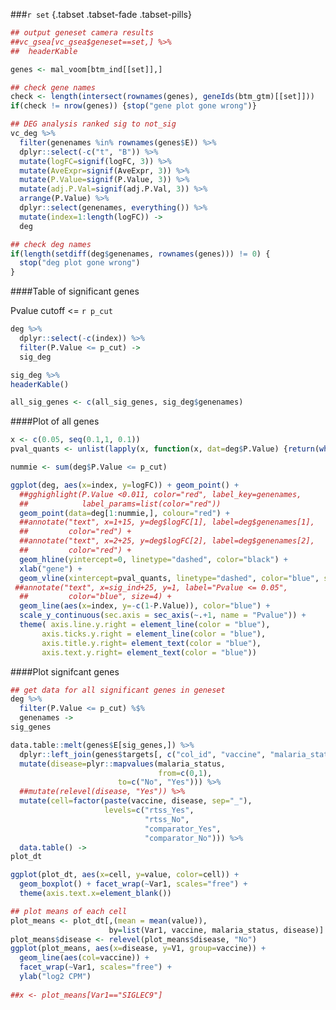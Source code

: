 
###`r set` {.tabset .tabset-fade .tabset-pills}

```r
## output geneset camera results
##vc_gsea[vc_gsea$geneset==set,] %>%
##  headerKable

genes <- mal_voom[btm_ind[[set]],]

## check gene names
check <- length(intersect(rownames(genes), geneIds(btm_gtm)[[set]]))
if(check != nrow(genes)) {stop("gene plot gone wrong")}

## DEG analysis ranked sig to not_sig
vc_deg %>%
  filter(genenames %in% rownames(genes$E)) %>%
  dplyr::select(-c("t", "B")) %>%
  mutate(logFC=signif(logFC, 3)) %>%
  mutate(AveExpr=signif(AveExpr, 3)) %>%
  mutate(P.Value=signif(P.Value, 3)) %>%
  mutate(adj.P.Val=signif(adj.P.Val, 3)) %>%
  arrange(P.Value) %>%
  dplyr::select(genenames, everything()) %>%
  mutate(index=1:length(logFC)) ->
  deg

## check deg names
if(length(setdiff(deg$genenames, rownames(genes))) != 0) {
  stop("deg plot gone wrong")
}
```
  
####Table of significant genes  
  
Pvalue cutoff <= `r p_cut`    
    
```r
deg %>%
  dplyr::select(-c(index)) %>%
  filter(P.Value <= p_cut) ->
  sig_deg

sig_deg %>%
headerKable()

all_sig_genes <- c(all_sig_genes, sig_deg$genenames)
```
  
####Plot of all genes  
  
```r

x <- c(0.05, seq(0.1,1, 0.1))
pval_quants <- unlist(lapply(x, function(x, dat=deg$P.Value) {return(which.min(dat <= x))}))

nummie <- sum(deg$P.Value <= p_cut)

ggplot(deg, aes(x=index, y=logFC)) + geom_point() + 
  ##gghighlight(P.Value <0.011, color="red", label_key=genenames,
  ##            label_params=list(color="red"))
  geom_point(data=deg[1:nummie,], colour="red") +
  ##annotate("text", x=1+15, y=deg$logFC[1], label=deg$genenames[1], 
  ##         color="red") + 
  ##annotate("text", x=2+25, y=deg$logFC[2], label=deg$genenames[2], 
  ##         color="red") + 
  geom_hline(yintercept=0, linetype="dashed", color="black") +
  xlab("gene") + 
  geom_vline(xintercept=pval_quants, linetype="dashed", color="blue", size=0.1) +
 ##annotate("text", x=sig_ind+25, y=1, label="Pvalue <= 0.05", 
  ##         color="blue", size=4) +
  geom_line(aes(x=index, y=-c(1-P.Value)), color="blue") +
  scale_y_continuous(sec.axis = sec_axis(~.+1, name = "Pvalue")) +
  theme( axis.line.y.right = element_line(color = "blue"), 
       axis.ticks.y.right = element_line(color = "blue"),
       axis.title.y.right= element_text(color = "blue"),
       axis.text.y.right= element_text(color = "blue"))
```
  
####Plot signifcant genes  
  
```r
## get data for all significant genes in geneset
deg %>%
  filter(P.Value <= p_cut) %$%
  genenames ->
sig_genes 

data.table::melt(genes$E[sig_genes,]) %>%
  dplyr::left_join(genes$targets[, c("col_id", "vaccine", "malaria_status")], by=c("Var2"="col_id")) %>%
  mutate(disease=plyr::mapvalues(malaria_status,
                                 from=c(0,1), 
                        to=c("No", "Yes"))) %>%
  ##mutate(relevel(disease, "Yes")) %>%
  mutate(cell=factor(paste(vaccine, disease, sep="_"),
                     levels=c("rtss_Yes",
                              "rtss_No",
                              "comparator_Yes",
                              "comparator_No"))) %>%
  data.table() ->
plot_dt

ggplot(plot_dt, aes(x=cell, y=value, color=cell)) +
  geom_boxplot() + facet_wrap(~Var1, scales="free") +
  theme(axis.text.x=element_blank())
```


```r

## plot means of each cell
plot_means <- plot_dt[,(mean = mean(value)), 
                      by=list(Var1, vaccine, malaria_status, disease)]
plot_means$disease <- relevel(plot_means$disease, "No")
ggplot(plot_means, aes(x=disease, y=V1, group=vaccine)) + 
  geom_line(aes(col=vaccine)) +
  facet_wrap(~Var1, scales="free") +
  ylab("log2 CPM")
  
##x <- plot_means[Var1=="SIGLEC9"]

```
